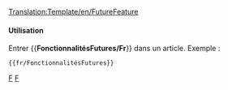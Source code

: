 <noinclude>[[Translation:Template/en/FutureFeature]]</noinclude><noinclude>

</noinclude>

{{en/Ambox| type  = notice
| image = en/Current event.png
| text  = <strong>En Développement</strong><br>Cette fonctionnalité est actuellement '''en développement''', et n'est pas disponible en version stable d'OpenTTD avant la prochaine [[fr/Archive/Community/Construction de nuit|construction de nuit]].
}}

<noinclude>
====Utilisation====
Entrer <nowiki>{{</nowiki>'''FonctionnalitésFutures/Fr'''<nowiki>}}</nowiki> dans un article. Exemple :
<pre>{{fr/FonctionnalitésFutures}}</pre>

[[Category:fr/Modèles|F]][[Category:en/Message boxes|F]]</noinclude>